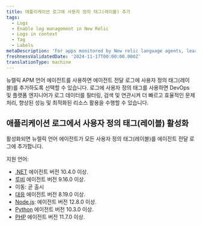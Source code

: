 ```yaml
---
title: 애플리케이션 로그에 사용자 정의 태그(레이블) 추가
tags:
  - Logs
  - Enable log management in New Relic
  - Logs in context
  - Tag
  - Labels
metaDescription: 'For apps monitored by New relic language agents, learn how to add custome tags (labels) to logs.'
freshnessValidatedDate: '2024-11-17T00:00:00.000Z'
translationType: machine
---
```


뉴렐릭 APM 언어 에이전트를 사용하면 에이전트 전달 로그에 사용자 정의 태그(레이블)를 추가하도록 선택할 수 있습니다. 로그에 사용자 정의 태그를 사용하면 DevOps 및 플랫폼 엔지니어가 로그 데이터를 필터링, 검색 및 연관시켜 더 빠르고 효율적인 문제 처리, 향상된 성능 및 최적화된 리소스 활용을 수행할 수 있습니다.

## 애플리케이션 로그에서 사용자 정의 태그(레이블) 활성화

활성화되면 뉴렐릭 언어 에이전트가 모든 사용자 정의 태그(레이블)를 에이전트 전달 로그에 추가합니다.

지원 언어:

* [.NET](/docs/apm/agents/net-agent/configuration/net-agent-configuration) 에이전트 버전 10.4.0 이상.
* [루비](/docs.newrelic.com/docs/apm/agents/ruby-agent/configuration/ruby-agent-configuration/) 에이전트 버전 9.16.0 이상.
* 이동: 곧 출시
* [대응](/docs/apm/agents/java-agent/configuration/java-agent-configuration-config-file/) 에이전트 버전 8.19.0 이상.
* [Node.js](/docs/apm/agents/nodejs-agent/installation-configuration/nodejs-agent-configuration): 에이전트 버전 12.8.0 이상.
* [Python](/docs/apm/agents/python-agent/configuration/python-agent-configuration) 에이전트 버전 10.3.0 이상.
* [PHP](/docs/apm/agents/php-agent/configuration/php-agent-configuration/) 에이전트 버전 11.7.0 이상.